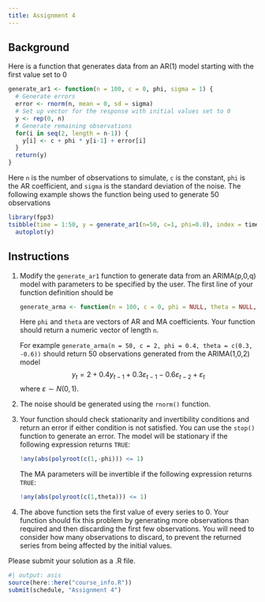 ```yaml
---
title: Assignment 4
---
```


## Background

Here is a function that generates data from an AR(1) model starting with the first value set to 0

```r
generate_ar1 <- function(n = 100, c = 0, phi, sigma = 1) {
  # Generate errors
  error <- rnorm(n, mean = 0, sd = sigma)
  # Set up vector for the response with initial values set to 0
  y <- rep(0, n)
  # Generate remaining observations
  for(i in seq(2, length = n-1)) {
    y[i] <- c + phi * y[i-1] + error[i]
  }
  return(y)
}
```

Here `n` is the number of observations to simulate, `c` is the constant, `phi` is the AR coefficient, and `sigma` is the standard deviation of the noise. The following example shows the function being used to generate 50 observations

```r
library(fpp3)
tsibble(time = 1:50, y = generate_ar1(n=50, c=1, phi=0.8), index = time) |>
  autoplot(y)
```

## Instructions

<ol>
<li> Modify the `generate_ar1` function to generate data from an ARIMA(p,0,q) model with parameters to be specified by the user. The first line of your function definition should be

  ```r
  generate_arma <- function(n = 100, c = 0, phi = NULL, theta = NULL, sigma = 1)
  ```

   Here `phi` and `theta` are vectors of AR and MA coefficients. Your function should return a numeric vector of length `n`.

   For example `generate_arma(n = 50, c = 2, phi = 0.4, theta = c(0.3, -0.6))` should return 50 observations generated from the ARIMA(1,0,2) model
   $$y_t = 2 + 0.4 y_{t-1} + 0.3\varepsilon_{t-1} - 0.6\varepsilon_{t-2} + \varepsilon_t$$
   where $\varepsilon \sim N(0,1)$.

<li> The noise should be generated using the `rnorm()` function.

<li> Your function should check stationarity and invertibility conditions and return an error if either condition is not satisfied. You can use the `stop()` function to generate an error. The model will be stationary if the following expression returns `TRUE`:

  ```r
  !any(abs(polyroot(c(1,-phi))) <= 1)
  ```

  The MA parameters will be invertible if the following expression returns `TRUE`:

  ```r
  !any(abs(polyroot(c(1,theta))) <= 1)
  ```

<li> The above function sets the first value of every series to 0. Your function should fix this problem by generating more observations than required and then discarding the first few observations. You will need to consider how many observations to discard, to prevent the returned series from being affected by the initial values.

</ol>

Please submit your solution as a .R file.

```r
#| output: asis
source(here::here("course_info.R"))
submit(schedule, "Assignment 4")
```
